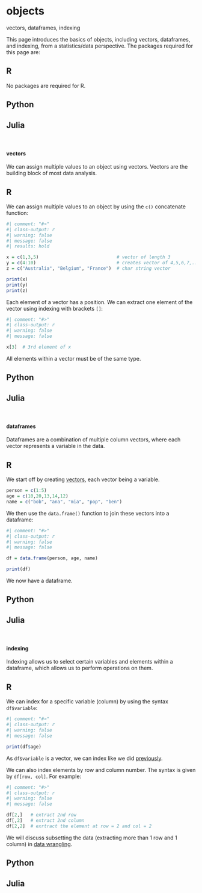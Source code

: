 # objects {.unnumbered}

::: small
vectors, dataframes, indexing
:::

This page introduces the basics of objects, including vectors, dataframes, and indexing, from a statistics/data perspective. The packages required for this page are:

::: panel-tabset
## R

No packages are required for R.

## Python

## Julia
:::

<br />

#### vectors

We can assign multiple values to an object using vectors. Vectors are the building block of most data analysis.

::: panel-tabset
## R

We can assign multiple values to an object by using the `c()` concatenate function:

```r
#| comment: "#>"
#| class-output: r
#| warning: false
#| message: false
#| results: hold

x = c(1,3,5)                             # vector of length 3
y = c(4:10)                              # creates vector of 4,5,6,7,...10
z = c("Australia", "Belgium", "France")  # char string vector

print(x)
print(y)
print(z)
```

Each element of a vector has a position. We can extract one element of the vector using indexing with brackets `[]`:

```r
#| comment: "#>"
#| class-output: r
#| warning: false
#| message: false

x[3]  # 3rd element of x
```

All elements within a vector must be of the same type.

## Python

## Julia
:::

<br />

#### dataframes

Dataframes are a combination of multiple column vectors, where each vector represents a variable in the data.

::: panel-tabset
## R

We start off by creating [vectors](syntax.qmd#vectors), each vector being a variable.

```r
person = c(1:5)
age = c(10,20,13,14,12)
name = c("bob", "ana", "mia", "pop", "ben")
```

We then use the `data.frame()` function to join these vectors into a dataframe:

```r
#| comment: "#>"
#| class-output: r
#| warning: false
#| message: false

df = data.frame(person, age, name)

print(df)
```

We now have a dataframe.

## Python

## Julia
:::

<br />

#### indexing

Indexing allows us to select certain variables and elements within a dataframe, which allows us to perform operations on them.

::: panel-tabset
## R

We can index for a specific variable (column) by using the syntax `df$variable`:

```r
#| comment: "#>"
#| class-output: r
#| warning: false
#| message: false

print(df$age)
```

As `df$variable` is a vector, we can index like we did [previously](syntax.qmd#vectors).

We can also index elements by row and column number. The syntax is given by `df[row, col]`. For example:

```r
#| comment: "#>"
#| class-output: r
#| warning: false
#| message: false

df[2,]   # extract 2nd row
df[,2]   # extract 2nd column
df[2,2]  # exrtract the element at row = 2 and col = 2
```

We will discuss subsetting the data (extracting more than 1 row and 1 column) in [data wrangling](data.qmd).

## Python

## Julia
:::

<br />

#### 
